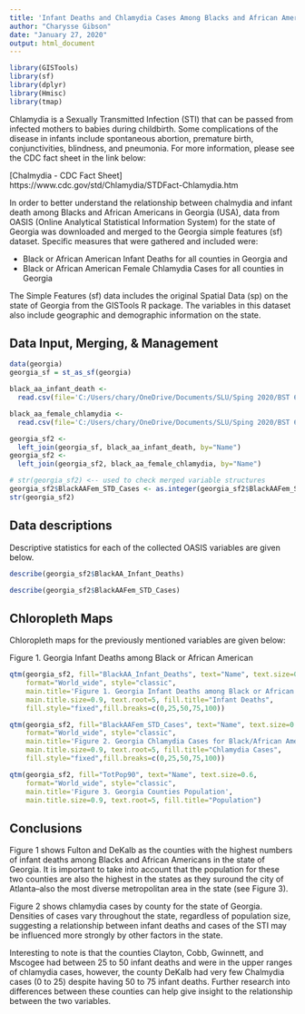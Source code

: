 ---
title: 'Infant Deaths and Chlamydia Cases Among Blacks and African Americans in Georgia Counties'
author: "Charysse Gibson"
date: "January 27, 2020"
output: html_document
---

```{r setup, include=F}
library(GISTools)
library(sf)
library(dplyr)
library(Hmisc)
library(tmap)
```

Chlamydia is a Sexually Transmitted Infection (STI) that can be passed from infected mothers to babies during childbirth. Some complications of the disease in infants include spontaneous abortion, premature birth, conjunctivities, blindness, and pneumonia. For more information, please see the CDC fact sheet in the link below:

[Chalmydia - CDC Fact Sheet] https://www.cdc.gov/std/Chlamydia/STDFact-Chlamydia.htm

In order to better understand the relationship between chalmydia and infant death among Blacks and African Americans in Georgia (USA), data from OASIS (Online Analytical Statistical Information System) for the state of Georgia was downloaded and merged to the Georgia simple features (sf) dataset. Specific measures that were gathered and included were:

- Black or African American Infant Deaths for all counties in Georgia and
- Black or African American Female Chlamydia Cases for all counties in Georgia

The Simple Features (sf) data includes the original Spatial Data (sp) on the state of Georgia from the GISTools R package. The variables in this dataset also include geographic and demographic information on the state.

## Data Input, Merging, & Management

```{r data}
data(georgia)
georgia_sf = st_as_sf(georgia)

black_aa_infant_death <- 
  read.csv(file='C:/Users/chary/OneDrive/Documents/SLU/Sping 2020/BST 6200 Spatial Statistics and Disease Mapping/Homework/HW1_data/dph_wq_Infant_Deaths_by_Residence__Black_or_African-Ameri_1_27_20_05_17_48_457000_PM.csv',header = FALSE, col.names = c('Name','BlackAA_Infant_Deaths'))

black_aa_female_chlamydia <-
  read.csv(file='C:/Users/chary/OneDrive/Documents/SLU/Sping 2020/BST 6200 Spatial Statistics and Disease Mapping/Homework/HW1_data/dph_wq_STD_Cases_by_Residence__Chlamydia__Black_or_Africa_1_27_20_05_33_27_661101_PM.csv',header = FALSE, col.names = c('Name','BlackAAFem_STD_Cases'))

georgia_sf2 <- 
  left_join(georgia_sf, black_aa_infant_death, by="Name")
georgia_sf2 <- 
  left_join(georgia_sf2, black_aa_female_chlamydia, by="Name")

# str(georgia_sf2) <-- used to check merged variable structures 
georgia_sf2$BlackAAFem_STD_Cases <- as.integer(georgia_sf2$BlackAAFem_STD_Cases)
str(georgia_sf2)

```

## Data descriptions

Descriptive statistics for each of the collected OASIS variables are given below.

```{r infant deaths}
describe(georgia_sf2$BlackAA_Infant_Deaths)
```

```{r chlamydia cases}
describe(georgia_sf2$BlackAAFem_STD_Cases)
```

## Chloropleth Maps

Chloropleth maps for the previously mentioned variables are given below:

Figure 1. Georgia Infant Deaths among Black or African American

```{r maps}

qtm(georgia_sf2, fill="BlackAA_Infant_Deaths", text="Name", text.size=0.6,
    format="World_wide", style="classic", 
    main.title='Figure 1. Georgia Infant Deaths among Black or African American',
    main.title.size=0.9, text.root=5, fill.title="Infant Deaths",
    fill.style="fixed",fill.breaks=c(0,25,50,75,100))

qtm(georgia_sf2, fill="BlackAAFem_STD_Cases", text="Name", text.size=0.6,
    format="World_wide", style="classic", 
    main.title='Figure 2. Georgia Chlamydia Cases for Black/African American Females',
    main.title.size=0.9, text.root=5, fill.title="Chlamydia Cases",
    fill.style="fixed",fill.breaks=c(0,25,50,75,100))

qtm(georgia_sf2, fill="TotPop90", text="Name", text.size=0.6,
    format="World_wide", style="classic", 
    main.title='Figure 3. Georgia Counties Population',
    main.title.size=0.9, text.root=5, fill.title="Population")
```

## Conclusions

Figure 1 shows Fulton and DeKalb as the counties with the highest numbers of infant deaths among Blacks and African Americans in the state of Georgia. It is important to take into account that the population for these two counties are also the highest in the states as they suround the city of Atlanta--also the most diverse metropolitan area in the state (see Figure 3). 

Figure 2 shows chlamydia cases by county for the state of Georgia. Densities of cases vary throughout the state, regardless of population size, suggesting a relationship between infant deaths and cases of the STI may be influenced more strongly by other factors in the state.

Interesting to note is that the counties Clayton, Cobb, Gwinnett, and Mscogee had between 25 to 50 infant deaths and were in the upper ranges of chlamydia cases, however, the county DeKalb had very few Chalmydia cases (0 to 25) despite having 50 to 75 infant deaths. Further research into differences between these counties can help give insight to the relationship between the two variables.

